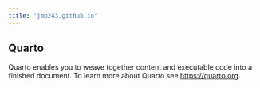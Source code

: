 ```yaml
---
title: "jmp243.github.io"
---
```


## Quarto

Quarto enables you to weave together content and executable code into a finished document. To learn more about Quarto see <https://quarto.org>.
